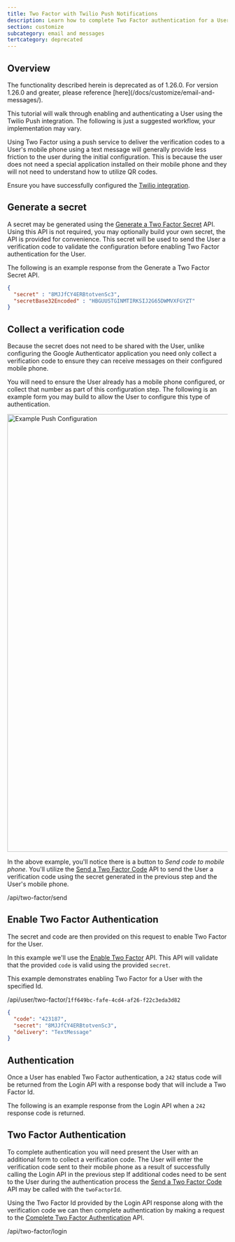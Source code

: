 ```yaml
---
title: Two Factor with Twilio Push Notifications
description: Learn how to complete Two Factor authentication for a User using FusionAuth's Twilio push integration
section: customize
subcategory: email and messages
tertcategory: deprecated
---
```


## Overview

<Aside type="caution">
The functionality described herein is deprecated as of 1.26.0. For version 1.26.0 and greater, please reference [here](/docs/customize/email-and-messages/).
</Aside>

This tutorial will walk through enabling and authenticating a User using the Twilio Push integration. The following is just a suggested
workflow, your implementation may vary.

Using Two Factor using a push service to deliver the verification codes to a User's mobile phone using a text message will generally
provide less friction to the user during the initial configuration. This is because the user does not need a special application installed
on their mobile phone and they will not need to understand how to utilize QR codes.

Ensure you have successfully configured the [Twilio integration](/docs/customize/email-and-messages/deprecated/twilio).

## Generate a secret

A secret may be generated using the [Generate a Two Factor Secret](/docs/apis/messengers/two-factor#generate-a-secret) API. Using this API is not required,
you may optionally build your own secret, the API is provided for convenience. This secret will be used to send the User a verification code
to validate the configuration before enabling Two Factor authentication for the User.


The following is an example response from the Generate a Two Factor Secret API.

```json
{
  "secret" : "8MJJfCY4ERBtotvenSc3",
  "secretBase32Encoded" : "HBGUUSTGINMTIRKSIJ2G65DWMVXFGYZT"
}
```


## Collect a verification code

Because the secret does not need to be shared with the User, unlike configuring the Google Authenticator application you need only collect a
verification code to ensure they can receive messages on their configured mobile phone.

You will need to ensure the User already has a mobile phone configured, or collect that number as part of this configuration step. The following
is an example form you may build to allow the User to configure this type of authentication.

<img src="/img/docs/customize/email-and-messages/deprecated/example-enable-push.png" alt="Example Push Configuration" width="1000" role="box-shadow" />

In the above example, you'll notice there is a button to _Send code to mobile phone_. You'll utilize the [Send a Two Factor Code](/docs/apis/messengers/two-factor#send-a-multi-factor-code-when-enabling-mfa)
API to send the User a verification code using the secret generated in the previous step and the User's mobile phone.


<APIURI method="POST">/api/two-factor/send</APIURI>

<JSON src="two-factor/send/request-pre-1-26.json" />


## Enable Two Factor Authentication

The secret and code are then provided on this request to enable Two Factor for the User.

In this example we'll use the [Enable Two Factor](/docs/apis/messengers/two-factor#enable-multi-factor) API. This API will validate that the provided
`code` is valid using the provided `secret`.

This example demonstrates enabling Two Factor for a User with the specified Id.

<APIURI method="PUT">/api/user/two-factor/`1ff649bc-fafe-4cd4-af26-f22c3eda3d82`</APIURI>

```json
{
  "code": "423187",
  "secret": "8MJJfCY4ERBtotvenSc3",
  "delivery": "TextMessage"
}
```

## Authentication

Once a User has enabled Two Factor authentication, a `242` status code will be returned from the Login API with a response body that will
include a Two Factor Id.

The following is an example response from the Login API when a `242` response code is returned.

<JSON src="login/login-two-factor-response-pre-1-26.json" />

## Two Factor Authentication

To complete authentication you will need present the User with an additional form to collect a verification code. The User will enter the
verification code sent to their mobile phone as a result of successfully calling the Login API in the previous step If additional codes
need to be sent to the User during the authentication process the [Send a Two Factor Code](/docs/apis/messengers/two-factor#send-a-multi-factor-code-during-login-or-step-up) API
may be called with the `twoFactorId`.

Using the Two Factor Id provided by the Login API response along with the verification code we can then complete authentication by making a
request to the [Complete Two Factor Authentication](/docs/apis/login#complete-multi-factor-authentication) API.

<APIURI method="POST">/api/two-factor/login</APIURI>

<JSON src="login/two-factor/request.json" />

